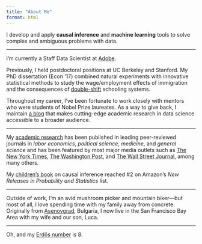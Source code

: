 ```yaml
---
title: "About Me"
format: html
---
```


I develop and apply **causal inference** and **machine learning** tools to solve complex and ambiguous problems with data.

_________

I'm currently a Staff Data Scientist at [Adobe](https://business.adobe.com){target="_blank"}.

Previously, I held postdoctoral positions at UC Berkeley and Stanford. My PhD dissertation (Econ '17) combined natural experiments with innovative statistical methods to study the wage/employment effects of immigration and the consequences of [double-shift](https://en.wikipedia.org/wiki/Double_shift_school){target="_blank"} schooling systems.

Throughout my career, I’ve been fortunate to work closely with mentors who were students of Nobel Prize laureates. As a way to give back, I maintain [a blog](https://vyasenov.github.io/blog/){target="_blank"} that makes cutting-edge academic research in data science accessible to a broader audience.

******

My [academic research](https://vyasenov.github.io/research.html){target="_blank"} has been published in leading peer-reviewed journals in *labor economics*, *political science*, *medicine*, and *general science* and has been featured by most major media outlets such as [The New York Times](https://www.nytimes.com/2017/10/24/business/economy/immigration-jobs.html){target="_blank"}, [The Washington Post](https://www.washingtonpost.com/politics/2020/04/07/trump-administration-is-raising-application-fee-us-citizenship-that-will-cost-us-later/){target="_blank"}, and [The Wall Street Journal](https://www.wsj.com/articles/new-evidence-on-immigrants-and-jobs-1453162462){target="_blank"}, among many others.

My [children’s book](https://vyasenov.github.io/childrenbook.html){target="_blank"} on causal inference reached $\#2$ on Amazon’s *New Releases in Probability and Statistics* list.

******

Outside of work, I’m an avid mushroom picker and mountain biker—but most of all, I love spending time with my family away from concrete. Originally from [Asenovgrad](https://en.wikipedia.org/wiki/Asenovgrad){target="_blank"}, Bulgaria, I now live in the San Francisco Bay Area with my wife and our son, Luca.

******

Oh, and my [Erdős number](https://en.wikipedia.org/wiki/Erd%C5%91s_number){target="_blank"} is $8$.